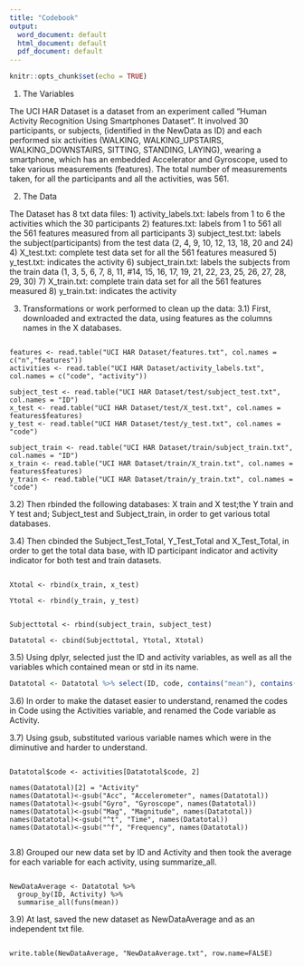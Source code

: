 ```yaml
---
title: "Codebook"
output:
  word_document: default
  html_document: default
  pdf_document: default
---
```


```r
knitr::opts_chunk$set(echo = TRUE)
```


1) The Variables

The UCI HAR Dataset is a dataset from an experiment called "Human Activity Recognition Using Smartphones Dataset".
It involved 30 participants, or subjects, (identified in the NewData as ID) and each performed six activities (WALKING, WALKING_UPSTAIRS, WALKING_DOWNSTAIRS, SITTING, STANDING, LAYING), wearing a smartphone, which has an embedded Accelerator and Gyroscope, used to take various measurements (features). The total number of measurements taken, for all the participants and all the activities, was 561. 

2) The Data

The Dataset has 8 txt data files:
  1) activity_labels.txt: labels from 1 to 6 the activities which the 30 participants
  2) features.txt: labels from 1 to 561 all the 561 features measured from all participants
  3) subject_test.txt: labels the subject(participants) from the test data (2, 4, 9, 10, 12, 13, 18, 20 and 24)
  4) X_test.txt: complete test data set for all the 561 features measured 
  5) y_test.txt: indicates the activity
  6) subject_train.txt: labels the subjects from the train data (1, 3, 5, 6, 7, 8, 11, 
                  #14, 15, 16, 17, 19, 21, 22, 23, 25, 26, 27, 28, 29, 30) 
  7) X_train.txt: complete train data set for all the 561 features measured
  8) y_train.txt: indicates the activity

3) Transformations or work performed to clean up the data:
  3.1) First, downloaded and extracted the data, using features as the columns names in the X databases. 


```{}

features <- read.table("UCI HAR Dataset/features.txt", col.names = c("n","features"))
activities <- read.table("UCI HAR Dataset/activity_labels.txt", col.names = c("code", "activity"))

subject_test <- read.table("UCI HAR Dataset/test/subject_test.txt", col.names = "ID")
x_test <- read.table("UCI HAR Dataset/test/X_test.txt", col.names = features$features)
y_test <- read.table("UCI HAR Dataset/test/y_test.txt", col.names = "code")

subject_train <- read.table("UCI HAR Dataset/train/subject_train.txt", col.names = "ID")
x_train <- read.table("UCI HAR Dataset/train/X_train.txt", col.names = features$features)
y_train <- read.table("UCI HAR Dataset/train/y_train.txt", col.names = "code")

```
  
  
  3.2) Then rbinded the following databases: X train and X test;the Y train and Y test and; Subject_test and Subject_train, in order to get various total databases. 
  
    
  3.4) Then cbinded the Subject_Test_Total, Y_Test_Total and X_Test_Total, in order to get the total data base, with ID participant indicator and activity indicator for both test and train datasets. 
  

```{}

Xtotal <- rbind(x_train, x_test)

Ytotal <- rbind(y_train, y_test)


Subjecttotal <- rbind(subject_train, subject_test)

Datatotal <- cbind(Subjecttotal, Ytotal, Xtotal)

```
  
  
  
  3.5) Using dplyr, selected just the ID and activity variables, as well as all the variables which contained mean or std in its name.
  

```r
Datatotal <- Datatotal %>% select(ID, code, contains("mean"), contains("std"))

```
  
  
  3.6) In order to make the dataset easier to understand, renamed the codes in Code using the Activities variable, and renamed the Code variable as Activity. 
  
   
  3.7) Using gsub, substituted various variable names which were in the diminutive and harder to understand. 


```{}

Datatotal$code <- activities[Datatotal$code, 2]

names(Datatotal)[2] = "Activity"
names(Datatotal)<-gsub("Acc", "Accelerometer", names(Datatotal))
names(Datatotal)<-gsub("Gyro", "Gyroscope", names(Datatotal))
names(Datatotal)<-gsub("Mag", "Magnitude", names(Datatotal))
names(Datatotal)<-gsub("^t", "Time", names(Datatotal))
names(Datatotal)<-gsub("^f", "Frequency", names(Datatotal))


```

  
  3.8) Grouped our new data set by ID and Activity and then took the average for each variable for each activity, using summarize_all. 
  
```{}

NewDataAverage <- Datatotal %>%
  group_by(ID, Activity) %>%
  summarise_all(funs(mean))

```
  
  
  3.9) At last, saved the new dataset as NewDataAverage and as an independent txt file. 
  
```{}

write.table(NewDataAverage, "NewDataAverage.txt", row.name=FALSE)

```
  



